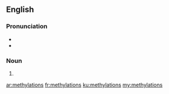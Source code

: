 ==English==

===Pronunciation===
*{{IPA|ˌmɛθəˈleɪʃənz|lang=en}}
*{{rhymes|eɪʃənz|lang=en}}

===Noun===
{{head|en|plural}}

# {{plural of|methylation|lang=en}}

[[ar:methylations]]
[[fr:methylations]]
[[ku:methylations]]
[[my:methylations]]